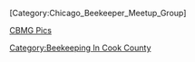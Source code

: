 [Category:Chicago_Beekeeper_Meetup_Group]

[http://www.meetup.com/The-Chicago-Beekeeping-Meetup-Group/photos/ CBMG Pics]

[[Category:Beekeeping In Cook County]]